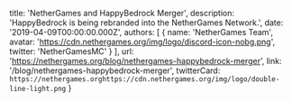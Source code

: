   title: 'NetherGames and HappyBedrock Merger',
  description: 'HappyBedrock is being rebranded into the NetherGames Network.',
  date: '2019-04-09T00:00:00.000Z',
  authors: [
    {
      name: 'NetherGames Team',
      avatar: 'https://cdn.nethergames.org/img/logo/discord-icon-nobg.png',
      twitter: 'NetherGamesMC'
    }
  ],
  url: 'https://nethergames.org/blog/nethergames-happybedrock-merger',
  link: '/blog/nethergames-happybedrock-merger',
  twitterCard: `https://nethergames.orghttps://cdn.nethergames.org/img/logo/double-line-light.png`
}
